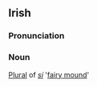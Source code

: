 ==Irish==
===Pronunciation===
{{IPA|[&#643;i&#720;h&#601;]}}
===Noun===
[[Plural]] of ''[[sí#Irish|sí]]'' '[[fairy mound]]'